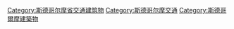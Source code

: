 [[Category:斯德哥尔摩省交通建筑物|Category:斯德哥尔摩省交通建筑物]]
[[Category:斯德哥尔摩交通|Category:斯德哥尔摩交通]]
[[Category:斯德哥爾摩建築物|Category:斯德哥爾摩建築物]]